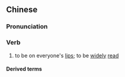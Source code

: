 ==Chinese==
{{zh-forms|s=传诵}}

===Pronunciation===
{{zh-pron
|m=chuánsòng
|cat=v
}}

===Verb===
{{zh-verb}}

# {{lb|zh|of a poem or essay}} to be on everyone's [[lip]]s; to be [[widely]] [[read]]

====Derived terms====
{{zh-der|千古傳誦}}